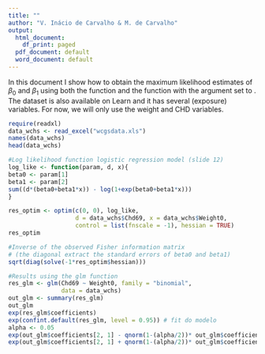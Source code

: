 ---
title: ""
author: "V. Inácio de Carvalho & M. de Carvalho"
output:
  html_document:
    df_print: paged
  pdf_document: default
  word_document: default
---

In this document I show how to obtain the maximum likelihood estimates of $\beta_0$ and $\beta_1$ using both the \texttt{optim} function and the \texttt{glm} function with the argument \texttt{family} set to \texttt{binomial}. The dataset \texttt{wcgsdata} is also available on Learn and it has several (exposure) variables. For now, we will only use the weight and CHD variables.

```{r, include = TRUE, message = FALSE, tidy = TRUE, tidy.opts = list(width.cutoff = 60)}
require(readxl)
data_wchs <- read_excel("wcgsdata.xls")
names(data_wchs)
head(data_wchs)

#Log likelihood function logistic regression model (slide 12)
log_like <- function(param, d, x){
beta0 <- param[1]
beta1 <- param[2]  
sum((d*(beta0+beta1*x)) - log(1+exp(beta0+beta1*x)))
}

res_optim <- optim(c(0, 0), log_like, 
                   d = data_wchs$Chd69, x = data_wchs$Weight0, 
                   control = list(fnscale = -1), hessian = TRUE)
res_optim

#Inverse of the observed Fisher information matrix 
# (the diagonal extract the standard errors of beta0 and beta1)
sqrt(diag(solve(-1*res_optim$hessian)))

#Results using the glm function
res_glm <- glm(Chd69 ~ Weight0, family = "binomial",
               data = data_wchs)
out_glm <- summary(res_glm)
out_glm
exp(res_glm$coefficients)
exp(confint.default(res_glm, level = 0.95)) # fit do modelo
alpha <- 0.05
exp(out_glm$coefficients[2, 1] - qnorm(1-(alpha/2))* out_glm$coefficients[2, 2]) 
exp(out_glm$coefficients[2, 1] + qnorm(1-(alpha/2))* out_glm$coefficients[2, 2]) 
```
